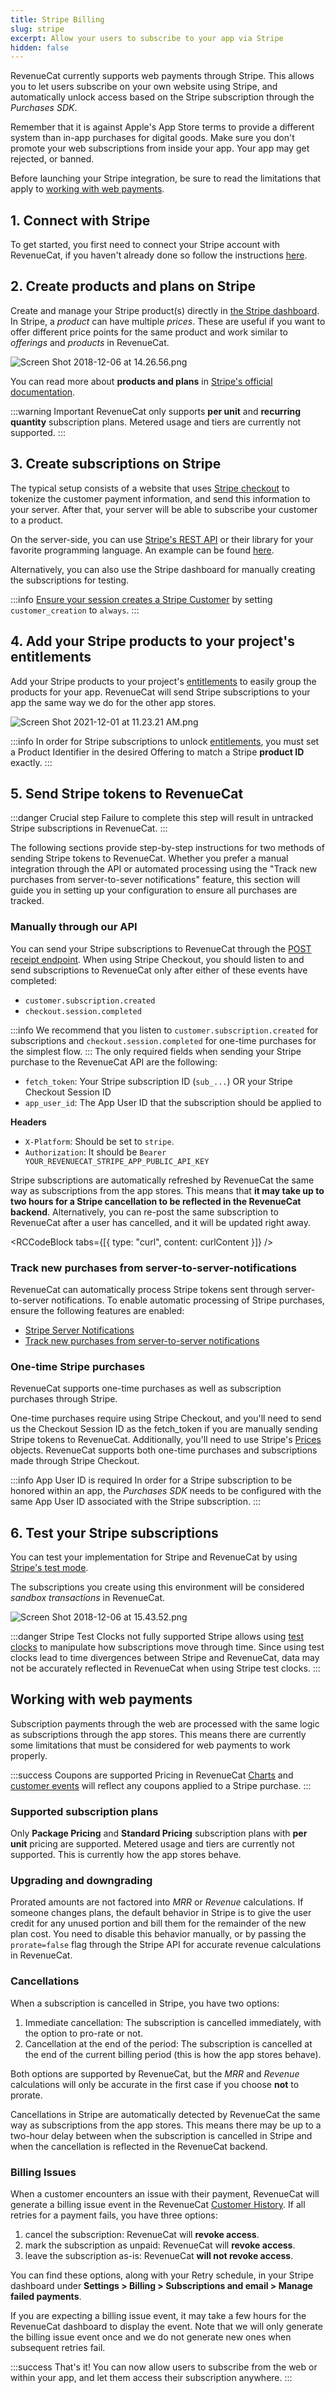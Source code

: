 ```yaml
---
title: Stripe Billing
slug: stripe
excerpt: Allow your users to subscribe to your app via Stripe
hidden: false
---
```


RevenueCat currently supports web payments through Stripe. This allows you to let users subscribe on your own website using Stripe, and automatically unlock access based on the Stripe subscription through the _Purchases SDK_.

Remember that it is against Apple's App Store terms to provide a different system than in-app purchases for digital goods. Make sure you don't promote your web subscriptions from inside your app. Your app may get rejected, or banned.

Before launching your Stripe integration, be sure to read the limitations that apply to [working with web payments](#working-with-web-payments).

## 1. Connect with Stripe

To get started, you first need to connect your Stripe account with RevenueCat, if you haven't already done so follow the instructions [here](/web/connect-stripe-account).

## 2. Create products and plans on Stripe

Create and manage your Stripe product(s) directly in [the Stripe dashboard](https://dashboard.stripe.com/subscriptions/products). In Stripe, a _product_ can have multiple _prices_. These are useful if you want to offer different price points for the same product and work similar to _offerings_ and _products_ in RevenueCat.

![](/images/8154aeb-Screen_Shot_2018-12-06_at_14.26.56_38ccc6af46e3d44f82ade1c883522a12.png "Screen Shot 2018-12-06 at 14.26.56.png")

You can read more about **products and plans** in [Stripe's official documentation](https://stripe.com/docs/billing/quickstart).

:::warning Important
RevenueCat only supports **per unit** and **recurring quantity** subscription plans. Metered usage and tiers are currently not supported.
:::

## 3. Create subscriptions on Stripe

The typical setup consists of a website that uses [Stripe checkout](https://stripe.com/payments/checkout) to tokenize the customer payment information, and send this information to your server. After that, your server will be able to subscribe your customer to a product.

On the server-side, you can use [Stripe's REST API](https://stripe.com/docs/api/subscriptions) or their library for your favorite programming language. An example can be found [here](https://stripe.com/docs/billing/quickstart#create-subscription).

Alternatively, you can also use the Stripe dashboard for manually creating the subscriptions for testing.

:::info
[Ensure your session creates a Stripe Customer](https://stripe.com/docs/api/checkout/sessions/create#create_checkout_session-customer_creation) by setting `customer_creation` to `always`.
:::

## 4. Add your Stripe products to your project's entitlements

Add your Stripe products to your project's [entitlements](/getting-started/entitlements) to easily group the products for your app. RevenueCat will send Stripe subscriptions to your app the same way we do for the other app stores.

![](/images/fd4e1ab-Screen_Shot_2021-12-01_at_11.23.21_AM_e62a0d7e6800a0a6bdf2b8e18a00d9ab.png "Screen Shot 2021-12-01 at 11.23.21 AM.png")

:::info
In order for Stripe subscriptions to unlock [entitlements](/getting-started/entitlements), you must set a Product Identifier in the desired Offering to match a Stripe **product ID** exactly.
:::

## 5. Send Stripe tokens to RevenueCat

:::danger Crucial step
Failure to complete this step will result in untracked Stripe subscriptions in RevenueCat.
:::

The following sections provide step-by-step instructions for two methods of sending Stripe tokens to RevenueCat. Whether you prefer a manual integration through the API or automated processing using the "Track new purchases from server-to-sever notifications" feature, this section will guide you in setting up your configuration to ensure all purchases are tracked.

### Manually through our API

You can send your Stripe subscriptions to RevenueCat through the [POST receipt endpoint](/migrating-to-revenuecat/migrating-existing-subscriptions/receipt-imports). When using Stripe Checkout, you should listen to and send subscriptions to RevenueCat only after either of these events have completed:

- `customer.subscription.created`
- `checkout.session.completed`

:::info
We recommend that you listen to `customer.subscription.created` for subscriptions and `checkout.session.completed` for one-time purchases for the simplest flow.
:::
The only required fields when sending your Stripe purchase to the RevenueCat API are the following:

- `fetch_token`: Your Stripe subscription ID (`sub_...`) OR your Stripe Checkout Session ID
- `app_user_id`: The App User ID that the subscription should be applied to

**Headers**

- `X-Platform`: Should be set to `stripe`.
- `Authorization`: It should be `Bearer YOUR_REVENUECAT_STRIPE_APP_PUBLIC_API_KEY`

Stripe subscriptions are automatically refreshed by RevenueCat the same way as subscriptions from the app stores. This means that **it may take up to two hours for a Stripe cancellation to be reflected in the RevenueCat backend**. Alternatively, you can re-post the same subscription to RevenueCat after a user has cancelled, and it will be updated right away.


<RCCodeBlock tabs={[{ type: "curl", content: curlContent }]} />

### Track new purchases from server-to-server-notifications

RevenueCat can automatically process Stripe tokens sent through server-to-server notifications. To enable automatic processing of Stripe purchases, ensure the following features are enabled:

- [Stripe Server Notifications](/platform-resources/server-notifications/stripe-server-notifications)
- [Track new purchases from server-to-server notifications](/platform-resources/server-notifications/stripe-server-notifications#tracking-new-purchases-using-stripe-server-notifications)

### One-time Stripe purchases

RevenueCat supports one-time purchases as well as subscription purchases through Stripe.

One-time purchases require using Stripe Checkout, and you'll need to send us the Checkout Session ID as the fetch_token if you are manually sending Stripe tokens to RevenueCat. Additionally, you'll need to use Stripe's [Prices](https://stripe.com/docs/api/prices) objects. RevenueCat supports both one-time purchases and subscriptions made through Stripe Checkout.

:::info App User ID is required
In order for a Stripe subscription to be honored within an app, the _Purchases SDK_ needs to be configured with the same App User ID associated with the Stripe subscription.
:::

## 6. Test your Stripe subscriptions

You can test your implementation for Stripe and RevenueCat by using [Stripe's test mode](https://stripe.com/docs/testing).

The subscriptions you create using this environment will be considered _sandbox transactions_ in RevenueCat.

![](/images/bd33089-Screen_Shot_2018-12-06_at_15.43.52_6ee9aa6171a8c51c7f6a3f728e8fd434.png "Screen Shot 2018-12-06 at 15.43.52.png")

:::danger Stripe Test Clocks not fully supported
Stripe allows using [test clocks](https://stripe.com/docs/billing/testing/test-clocks) to manipulate how subscriptions move through time. Since using test clocks lead to time divergences between Stripe and RevenueCat, data may not be accurately reflected in RevenueCat when using Stripe test clocks.
:::

## Working with web payments

Subscription payments through the web are processed with the same logic as subscriptions through the app stores. This means there are currently some limitations that must be considered for web payments to work properly.

:::success Coupons are supported
Pricing in RevenueCat [Charts](/dashboard-and-metrics/charts) and [customer events](/dashboard-and-metrics/customer-history) will reflect any coupons applied to a Stripe purchase.
:::

### Supported subscription plans

Only **Package Pricing** and **Standard Pricing** subscription plans with **per unit** pricing are supported. Metered usage and tiers are currently not supported. This is currently how the app stores behave.

### Upgrading and downgrading

Prorated amounts are not factored into _MRR_ or _Revenue_ calculations. If someone changes plans, the default behavior in Stripe is to give the user credit for any unused portion and bill them for the remainder of the new plan cost. You need to disable this behavior manually, or by passing the `prorate=false` flag through the Stripe API for accurate revenue calculations in RevenueCat.

### Cancellations

When a subscription is cancelled in Stripe, you have two options:

1. Immediate cancellation: The subscription is cancelled immediately, with the option to pro-rate or not.
2. Cancellation at the end of the period: The subscription is cancelled at the end of the current billing period (this is how the app stores behave).

Both options are supported by RevenueCat, but the _MRR_ and _Revenue_ calculations will only be accurate in the first case if you choose **not** to prorate.

Cancellations in Stripe are automatically detected by RevenueCat the same way as subscriptions from the app stores. This means there may be up to a two-hour delay between when the subscription is cancelled in Stripe and when the cancellation is reflected in the RevenueCat backend.

### Billing Issues

When a customer encounters an issue with their payment, RevenueCat will generate a billing issue event in the RevenueCat [Customer History](/dashboard-and-metrics/customer-history). If all retries for a payment fails, you have three options:

1. cancel the subscription: RevenueCat will **revoke access**.
2. mark the subscription as unpaid: RevenueCat will **revoke access**.
3. leave the subscription as-is: RevenueCat **will not revoke access**.

You can find these options, along with your Retry schedule, in your Stripe dashboard under **Settings > Billing > Subscriptions and email > Manage failed payments**.

If you are expecting a billing issue event, it may take a few hours for the RevenueCat dashboard to display the event. Note that we will only generate the billing issue event once and we do not generate new ones when subsequent retries fail.

:::success That's it!
You can now allow users to subscribe from the web or within your app, and let them access their subscription anywhere.
:::
